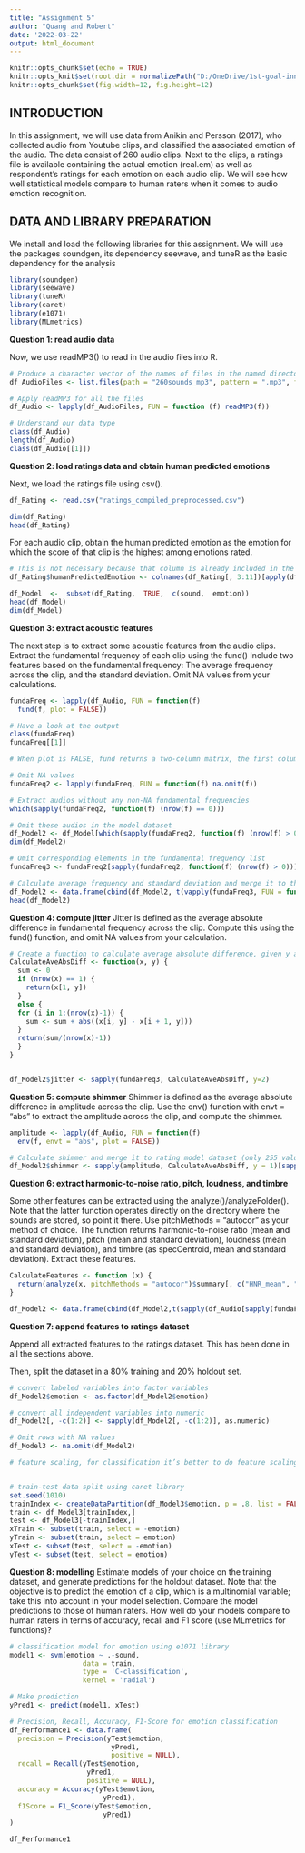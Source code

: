 ```yaml
---
title: "Assignment 5"
author: "Quang and Robert"
date: '2022-03-22'
output: html_document
---
```


```r
knitr::opts_chunk$set(echo = TRUE)
knitr::opts_knit$set(root.dir = normalizePath("D:/OneDrive/1st-goal-innovation/project-analyze-unstructured-data/7-week7/assignment-5"))
knitr::opts_chunk$set(fig.width=12, fig.height=12) 
```

\newpage

## INTRODUCTION

In this assignment, we will use data from Anikin and Persson (2017), who collected audio from Youtube clips, and classified the associated emotion of the audio. The data consist of 260 audio clips. Next to the clips, a ratings file is available containing the actual emotion (real.em) as well as respondent’s ratings for each emotion on each audio clip. We will see how well statistical models compare to human raters when it comes to audio emotion recognition.
    
    
##  DATA AND LIBRARY PREPARATION

We install and load the following libraries for this assignment. We will use the packages soundgen, its dependency seewave, and tuneR as the basic dependency for the analysis

```r
library(soundgen)
library(seewave)
library(tuneR)
library(caret)
library(e1071)
library(MLmetrics)
```

**Question 1: read audio data** 

Now, we use readMP3() to read in the audio files into R.

```r
# Produce a character vector of the names of files in the named directory
df_AudioFiles <- list.files(path = "260sounds_mp3", pattern = ".mp3", full.names = T)

# Apply readMP3 for all the files
df_Audio <- lapply(df_AudioFiles, FUN = function (f) readMP3(f))

# Understand our data type
class(df_Audio)
length(df_Audio)
class(df_Audio[[1]])
```

**Question 2: load ratings data and obtain human predicted emotions**

Next, we load the ratings file using csv(). 
```r
df_Rating <- read.csv("ratings_compiled_preprocessed.csv")

dim(df_Rating)
head(df_Rating)
```

For each audio clip, obtain the human predicted emotion as the emotion for which the score of that clip is the highest among emotions rated.
```r
# This is not necessary because that column is already included in the rating dataset
df_Rating$humanPredictedEmotion <- colnames(df_Rating[, 3:11])[apply(df_Rating[, 3:11], 1, which.max)]
```


```r
df_Model  <-  subset(df_Rating,  TRUE,  c(sound,  emotion))
head(df_Model)
dim(df_Model)
```

**Question 3: extract acoustic features**

The next step is to extract some acoustic features from the audio clips. Extract the fundamental frequency of each clip using the fund()  Include two features based on the fundamental frequency: The average frequency across the clip, and the standard deviation. Omit NA values from your calculations.
    
```r
fundaFreq <- lapply(df_Audio, FUN = function(f)
  fund(f, plot = FALSE))

# Have a look at the output
class(fundaFreq)
fundaFreq[[1]]

# When plot is FALSE, fund returns a two-column matrix, the first column corresponding to time in seconds (x-axis) and the second column corresponding to to fundamental frequency in kHz (y-axis). NA corresponds to pause sections in wave (see threshold). 

# Omit NA values
fundaFreq2 <- lapply(fundaFreq, FUN = function(f) na.omit(f))

# Extract audios without any non-NA fundamental frequencies
which(sapply(fundaFreq2, function(f) (nrow(f) == 0)))

# Omit these audios in the model dataset
df_Model2 <- df_Model[which(sapply(fundaFreq2, function(f) (nrow(f) > 0))), ]
dim(df_Model2)

# Omit corresponding elements in the fundamental frequency list
fundaFreq3 <- fundaFreq2[sapply(fundaFreq2, function(f) (nrow(f) > 0))]

# Calculate average frequency and standard deviation and merge it to the rating model dataset
df_Model2 <- data.frame(cbind(df_Model2, t(vapply(fundaFreq3, FUN = function(f) c(meanFundaFreq = mean(f), sdFundaFreq = sd(f)), numeric(2)))))
head(df_Model2)

```

**Question 4: compute jitter**
Jitter is defined as the average absolute difference in fundamental frequency across the clip. Compute this using the fund() function, and omit NA values from your calculation.

```r
# Create a function to calculate average absolute difference, given y as the index of column 
CalculateAveAbsDiff <- function(x, y) {
  sum <- 0
  if (nrow(x) == 1) {
    return(x[1, y])
  }
  else {
  for (i in 1:(nrow(x)-1)) {
    sum <- sum + abs((x[i, y] - x[i + 1, y]))
  }
  return(sum/(nrow(x)-1))
  }
}


df_Model2$jitter <- sapply(fundaFreq3, CalculateAveAbsDiff, y=2)
```


**Question 5: compute shimmer**
Shimmer is defined as the average absolute difference in amplitude across the clip. Use the env() function with envt = “abs” to extract the amplitude across the clip, and compute the shimmer.

```r
amplitude <- lapply(df_Audio, FUN = function(f)
  env(f, envt = "abs", plot = FALSE))

# Calculate shimmer and merge it to rating model dataset (only 255 values)
df_Model2$shimmer <- sapply(amplitude, CalculateAveAbsDiff, y = 1)[sapply(fundaFreq2, function(f) (nrow(f) > 0))] 
```

**Question 6: extract harmonic-to-noise ratio, pitch, loudness, and timbre**

Some other features can be extracted using the analyze()/analyzeFolder(). Note that the latter function operates directly on the directory where the sounds are stored, so point it there. Use pitchMethods = "autocor" as your method of choice. The function returns harmonic-to-noise ratio (mean and standard deviation), pitch (mean and standard deviation), loudness (mean and standard deviation), and timbre (as specCentroid, mean and standard deviation). Extract these features.

```r
CalculateFeatures <- function (x) {
  return(analyze(x, pitchMethods = "autocor")$summary[, c("HNR_mean", "HNR_sd", "pitch_mean", "pitch_sd", "loudness_mean", "loudness_sd", "specCentroidVoiced_mean", "specCentroidVoiced_sd")])
}

df_Model2 <- data.frame(cbind(df_Model2,t(sapply(df_Audio[sapply(fundaFreq2, function(f) (nrow(f) > 0))], CalculateFeatures))))
```

**Question 7: append features to ratings dataset**

Append all extracted features to the ratings dataset. This has been done in all the sections above.

Then, split the dataset in a 80% training and 20% holdout set.

```r
# convert labeled variables into factor variables
df_Model2$emotion <- as.factor(df_Model2$emotion)

# convert all independent variables into numeric
df_Model2[, -c(1:2)] <- sapply(df_Model2[, -c(1:2)], as.numeric)

# Omit rows with NA values 
df_Model3 <- na.omit(df_Model2)
```


```r
# feature scaling, for classification it’s better to do feature scaling additionally we have variables where the units are not the same. Is it necessary?


# train-test data split using caret library
set.seed(1010)
trainIndex <- createDataPartition(df_Model3$emotion, p = .8, list = FALSE, times = 1)
train <- df_Model3[trainIndex,]
test <- df_Model3[-trainIndex,]
xTrain <- subset(train, select = -emotion)
yTrain <- subset(train, select = emotion)
xTest <- subset(test, select = -emotion)
yTest <- subset(test, select = emotion)
```


**Question 8: modelling**
Estimate models of your choice on the training dataset, and generate predictions for the holdout dataset. Note that the objective is to predict the emotion of a clip, which is a multinomial variable; take this into account in your model selection. Compare the model predictions to those of human raters. How well do your models compare to human raters in terms of accuracy, recall and F1 score (use MLmetrics for functions)?
    
```r
# classification model for emotion using e1071 library
model1 <- svm(emotion ~ .-sound,
                  data = train,
                  type = 'C-classification',
                  kernel = 'radial')

# Make prediction
yPred1 <- predict(model1, xTest)

# Precision, Recall, Accuracy, F1-Score for emotion classification
df_Performance1 <- data.frame(
  precision = Precision(yTest$emotion, 
                         yPred1,
                         positive = NULL),
  recall = Recall(yTest$emotion, 
                   yPred1,
                   positive = NULL),
  accuracy = Accuracy(yTest$emotion, 
                       yPred1),
  f1Score = F1_Score(yTest$emotion, 
                       yPred1)
)

df_Performance1
```
    

